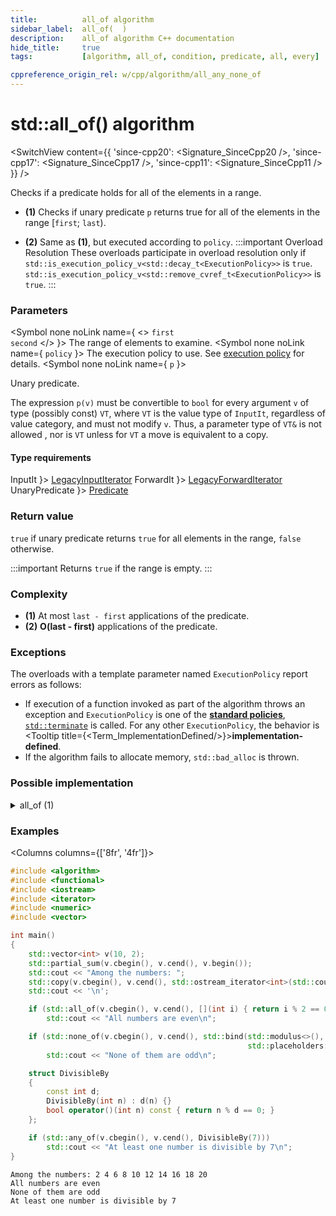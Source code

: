 ```yaml
---
title:			all_of algorithm
sidebar_label:	all_of(  )
description:	all_of algorithm C++ documentation
hide_title:		true
tags:			[algorithm, all_of, condition, predicate, all, every]

cppreference_origin_rel: w/cpp/algorithm/all_any_none_of
---
```



<!-- Terms -->


<!----------------- Codes ---------------------->


# std::all_of() algorithm

<SwitchView content={{
  'since-cpp20': <Signature_SinceCpp20 />,
  'since-cpp17': <Signature_SinceCpp17 />,
  'since-cpp11': <Signature_SinceCpp11 />
}} />

Checks if a predicate holds for all of the elements in a range.

- **(1)** Checks if unary predicate `p` returns true for all of the elements in the range [`first`; `last`).

- **(2)** Same as **(1)**, but executed according to `policy`.
	:::important Overload Resolution
	These overloads participate in overload resolution only if
	<Until v='cpp20'> <code>std::is_execution_policy_v&lt;std::decay_t&lt;ExecutionPolicy&gt;&gt;</code> is <code>true</code>. </Until>
	<Since v='cpp20'> <code>std::is_execution_policy_v&lt;std::remove_cvref_t&lt;ExecutionPolicy&gt;&gt;</code> is <code>true</code>. </Since>
	:::

### Parameters

<SymbolTable>

  <Symbol none noLink name={ <> <code>first</code> <br/> <code>second</code> </> }>
    The range of elements to examine.
  </Symbol>
  <Symbol none noLink name={ <code>policy</code> }>
    The execution policy to use. See <a href="#">execution policy</a> for details.
  </Symbol>
  <Symbol none noLink name={ <code>p</code> }>

Unary predicate.

The expression `p(v)` must be convertible to `bool` for every argument `v` of type (possibly const) `VT`, where `VT` is the value type of `InputIt`, regardless of value category, and must not modify `v`. Thus, a parameter type of `VT&` is not allowed <Since v='cpp11'>, nor is <code>VT</code> unless for <code>VT</code> a move is equivalent to a copy.</Since>


  </Symbol>

</SymbolTable>

#### Type requirements

<SymbolTable>
  <Symbol none noLink name={ <code>InputIt</code> }>
    <a href="/docs/named_req/LegacyInputIterator">LegacyInputIterator</a>
  </Symbol>
  <Symbol none noLink name={ <code>ForwardIt</code> }>
    <a href="/docs/named_req/LegacyForwardIterator">LegacyForwardIterator</a>
  </Symbol>
  <Symbol none noLink name={ <code>UnaryPredicate</code> }>
    <a href="/docs/named_req/Predicate">Predicate</a>
  </Symbol>
</SymbolTable>

### Return value

`true` if unary predicate returns `true` for all elements in the range, `false` otherwise.

:::important
Returns `true` if the range is empty.
:::

### Complexity

- **(1)** At most `last - first` applications of the predicate.
- **(2)** **O(last - first)** applications of the predicate.

### Exceptions

The overloads with a template parameter named `ExecutionPolicy` report errors as follows:
- If execution of a function invoked as part of the algorithm throws an exception and `ExecutionPolicy` is one of the [**standard policies**](#), [`std::terminate`](#) is called.
	For any other `ExecutionPolicy`, the behavior is <Tooltip title={<Term_ImplementationDefined/>}>**implementation-defined**</Tooltip>.
- If the algorithm fails to allocate memory, `std::bad_alloc` is thrown.

### Possible implementation

<details>
<summary>all_of (1)</summary>

```cpp
template<class InputIt, class UnaryPredicate>
constexpr bool all_of(InputIt first, InputIt last, UnaryPredicate p)
{
    return std::find_if_not(first, last, p) == last;
}
```

</details>

### Examples

<Columns columns={['8fr', '4fr']}>
<div>

```cpp title='Main.cpp' showLineNumbers
#include <algorithm>
#include <functional>
#include <iostream>
#include <iterator>
#include <numeric>
#include <vector>

int main()
{
    std::vector<int> v(10, 2);
    std::partial_sum(v.cbegin(), v.cend(), v.begin());
    std::cout << "Among the numbers: ";
    std::copy(v.cbegin(), v.cend(), std::ostream_iterator<int>(std::cout, " "));
    std::cout << '\n';

    if (std::all_of(v.cbegin(), v.cend(), [](int i) { return i % 2 == 0; }))
        std::cout << "All numbers are even\n";

    if (std::none_of(v.cbegin(), v.cend(), std::bind(std::modulus<>(),
                                                     std::placeholders::_1, 2)))
        std::cout << "None of them are odd\n";

    struct DivisibleBy
    {
        const int d;
        DivisibleBy(int n) : d(n) {}
        bool operator()(int n) const { return n % d == 0; }
    };

    if (std::any_of(v.cbegin(), v.cend(), DivisibleBy(7)))
        std::cout << "At least one number is divisible by 7\n";
}
```

</div>
<div>

```plaintext title="Output"
Among the numbers: 2 4 6 8 10 12 14 16 18 20
All numbers are even
None of them are odd
At least one number is divisible by 7
```

</div>
</Columns>
